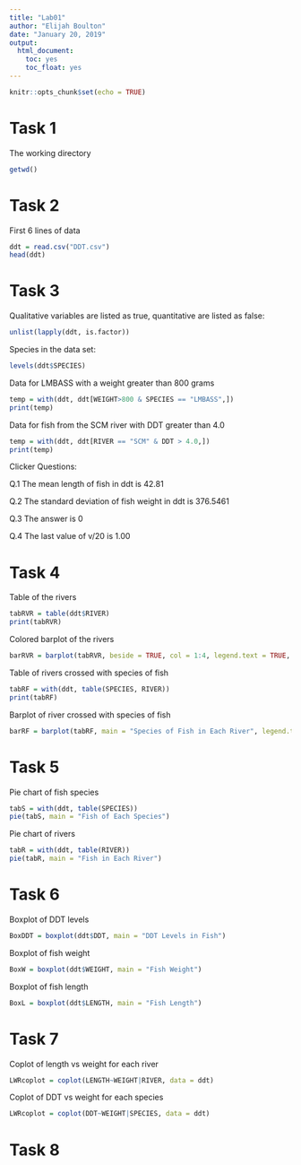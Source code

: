 ```yaml
---
title: "Lab01"
author: "Elijah Boulton"
date: "January 20, 2019"
output: 
  html_document:
    toc: yes
    toc_float: yes
---
```


```r
knitr::opts_chunk$set(echo = TRUE)
```

# Task 1

The working directory

```r
getwd()
```

# Task 2

First 6 lines of data

```r
ddt = read.csv("DDT.csv")
head(ddt)
```

# Task 3

Qualitative variables are listed as true, quantitative are listed as false:

```r
unlist(lapply(ddt, is.factor))
```

Species in the data set:

```r
levels(ddt$SPECIES)
```

Data for LMBASS with a weight greater than 800 grams

```r
temp = with(ddt, ddt[WEIGHT>800 & SPECIES == "LMBASS",])
print(temp)
```

Data for fish from the SCM river with DDT greater than 4.0

```r
temp = with(ddt, ddt[RIVER == "SCM" & DDT > 4.0,])
print(temp)
```

Clicker Questions:

Q.1   The mean length of fish in ddt is 42.81

Q.2   The standard deviation of fish weight in ddt is 376.5461

Q.3   The answer is 0

Q.4   The last value of v/20 is 1.00


# Task 4

Table of the rivers

```r
tabRVR = table(ddt$RIVER)
print(tabRVR)
```

Colored barplot of the rivers

```r
barRVR = barplot(tabRVR, beside = TRUE, col = 1:4, legend.text = TRUE, main = "Number of Fish per River")
```

Table of rivers crossed with species of fish

```r
tabRF = with(ddt, table(SPECIES, RIVER))
print(tabRF)
```

Barplot of river crossed with species of fish

```r
barRF = barplot(tabRF, main = "Species of Fish in Each River", legend.text = TRUE, width = 3, xlim = c(0, 20))
```

# Task 5

Pie chart of fish species

```r
tabS = with(ddt, table(SPECIES))
pie(tabS, main = "Fish of Each Species")
```

Pie chart of rivers

```r
tabR = with(ddt, table(RIVER))
pie(tabR, main = "Fish in Each River")
```

# Task 6

Boxplot of DDT levels

```r
BoxDDT = boxplot(ddt$DDT, main = "DDT Levels in Fish")
```

Boxplot of fish weight

```r
BoxW = boxplot(ddt$WEIGHT, main = "Fish Weight")
```

Boxplot of fish length

```r
BoxL = boxplot(ddt$LENGTH, main = "Fish Length")
```

# Task 7

Coplot of length vs weight for each river

```r
LWRcoplot = coplot(LENGTH~WEIGHT|RIVER, data = ddt)
```

Coplot of DDT vs weight for each species

```r
LWRcoplot = coplot(DDT~WEIGHT|SPECIES, data = ddt)
```

# Task 8








